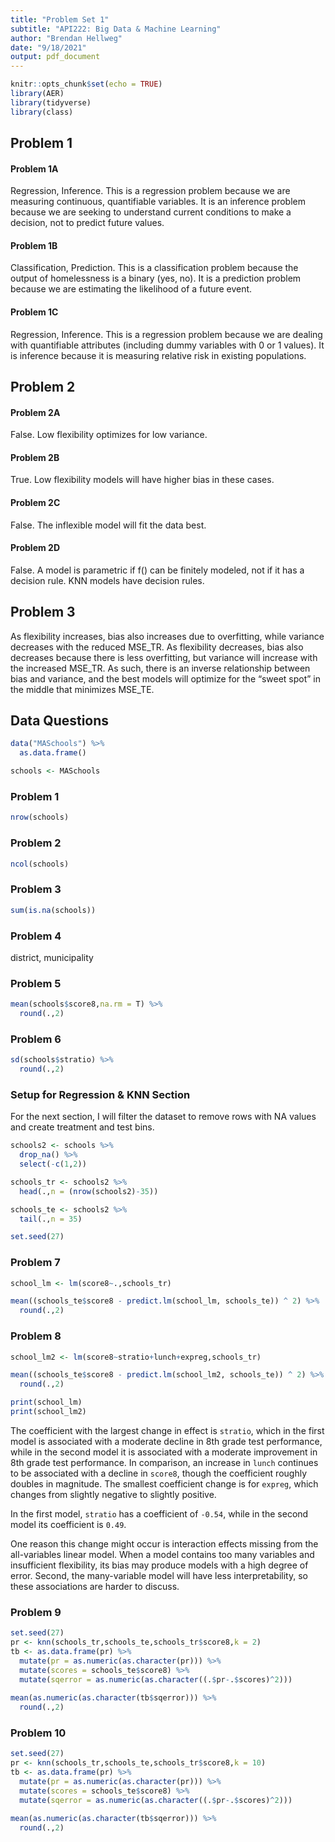 ```yaml
---
title: "Problem Set 1"
subtitle: "API222: Big Data & Machine Learning"
author: "Brendan Hellweg"
date: "9/18/2021"
output: pdf_document
---
```


```r
knitr::opts_chunk$set(echo = TRUE)
library(AER)
library(tidyverse)
library(class)
```

## Problem 1

#### Problem 1A
Regression, Inference. This is a regression problem because we are measuring continuous, quantifiable variables. It is an inference problem because we are seeking to understand current conditions to make a decision, not to predict future values.

#### Problem 1B
Classification, Prediction. This is a classification problem because the output of homelessness is a binary (yes, no). It is a prediction problem because we are estimating the likelihood of a future event.

#### Problem 1C
Regression, Inference. This is a regression problem because we are dealing with quantifiable attributes (including dummy variables with 0 or 1 values). It is inference because it is measuring relative risk in existing populations.

## Problem 2

#### Problem 2A
False. Low flexibility optimizes for low variance.

#### Problem 2B
True. Low flexibility models will have higher bias in these cases.

#### Problem 2C
False. The inflexible model will fit the data best.

#### Problem 2D
False. A model is parametric if f() can be finitely modeled, not if it has a decision rule. KNN models have decision rules.

## Problem 3
As flexibility increases, bias also increases due to overfitting, while variance decreases with the reduced MSE_TR. As flexibility decreases, bias also decreases because there is less overfitting, but variance will increase with the increased MSE_TR. As such, there is an inverse relationship between bias and variance, and the best models will optimize for the "sweet spot" in the middle that minimizes MSE_TE. 

\newpage

## Data Questions

```r
data("MASchools") %>% 
  as.data.frame()

schools <- MASchools
```

### Problem 1
```r
nrow(schools)
```

### Problem 2
```r
ncol(schools)
```

### Problem 3
```r
sum(is.na(schools))
```

### Problem 4
district, municipality

### Problem 5
```r
mean(schools$score8,na.rm = T) %>% 
  round(.,2)
```

### Problem 6
```r
sd(schools$stratio) %>% 
  round(.,2)
```

### Setup for Regression & KNN Section
For the next section, I will filter the dataset to remove rows with NA values and create treatment and test bins.

```r
schools2 <- schools %>% 
  drop_na() %>% 
  select(-c(1,2))

schools_tr <- schools2 %>% 
  head(.,n = (nrow(schools2)-35))

schools_te <- schools2 %>% 
  tail(.,n = 35)

set.seed(27)
```

### Problem 7
```r
school_lm <- lm(score8~.,schools_tr)

mean((schools_te$score8 - predict.lm(school_lm, schools_te)) ^ 2) %>% 
  round(.,2)
```

### Problem 8
```r
school_lm2 <- lm(score8~stratio+lunch+expreg,schools_tr)

mean((schools_te$score8 - predict.lm(school_lm2, schools_te)) ^ 2) %>% 
  round(.,2)
```

```r
print(school_lm)
print(school_lm2)
```

The coefficient with the largest change in effect is `stratio`, which in the first model is associated with a moderate decline in 8th grade test performance, while in the second model it is associated with a moderate improvement in 8th grade test performance. In comparison, an increase in `lunch` continues to be associated with a decline in `score8`, though the coefficient roughly doubles in magnitude. The smallest coefficient change is for `expreg`, which changes from slightly negative to slightly positive.

In the first model, `stratio` has a coefficient of `-0.54`, while in the second model its coefficient is `0.49`.

One reason this change might occur is interaction effects missing from the all-variables linear model. When a model contains too many variables and insufficient flexibility, its bias may produce models with a high degree of error. Second, the many-variable model will have less interpretability, so these associations are harder to discuss.

### Problem 9
```r
set.seed(27)
pr <- knn(schools_tr,schools_te,schools_tr$score8,k = 2)
tb <- as.data.frame(pr) %>% 
  mutate(pr = as.numeric(as.character(pr))) %>% 
  mutate(scores = schools_te$score8) %>% 
  mutate(sqerror = as.numeric(as.character((.$pr-.$scores)^2))) 
 
mean(as.numeric(as.character(tb$sqerror))) %>% 
  round(.,2)
```

### Problem 10
```r
set.seed(27)
pr <- knn(schools_tr,schools_te,schools_tr$score8,k = 10)
tb <- as.data.frame(pr) %>% 
  mutate(pr = as.numeric(as.character(pr))) %>% 
  mutate(scores = schools_te$score8) %>% 
  mutate(sqerror = as.numeric(as.character((.$pr-.$scores)^2))) 
 
mean(as.numeric(as.character(tb$sqerror))) %>% 
  round(.,2)
```